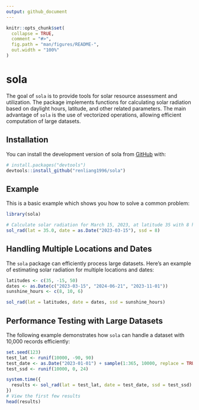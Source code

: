 ```yaml
---
output: github_document
---
```


<!-- README.md is generated from README.Rmd. Please edit that file -->

```r
knitr::opts_chunk$set(
  collapse = TRUE,
  comment = "#>",
  fig.path = "man/figures/README-",
  out.width = "100%"
)
```

# sola

<!-- badges: start -->
<!-- badges: end -->

The goal of `sola` is to provide tools for solar resource assessment and utilization. The package implements functions for calculating solar radiation based on daylight hours, latitude, and other related parameters. The main advantage of `sola` is the use of vectorized operations, allowing efficient computation of large datasets.

## Installation

You can install the development version of sola from [GitHub](https://github.com/) with:

``` r
# install.packages("devtools")
devtools::install_github("renliang1996/sola")
```

## Example

This is a basic example which shows you how to solve a common problem:

```r
library(sola)

# Calculate solar radiation for March 15, 2023, at latitude 35 with 8 hours of sunshine
sol_rad(lat = 35.0, date = as.Date("2023-03-15"), ssd = 8)
```

## Handling Multiple Locations and Dates

The `sola` package can efficiently process large datasets. Here's an example of estimating solar radiation for multiple locations and dates:

```r
latitudes <- c(35, -15, 50)
dates <- as.Date(c("2023-03-15", "2024-06-21", "2023-11-01"))
sunshine_hours <- c(8, 10, 6)

sol_rad(lat = latitudes, date = dates, ssd = sunshine_hours)
```

## Performance Testing with Large Datasets

The following example demonstrates how `sola` can handle a dataset with 10,000 records efficiently:

```r
set.seed(123)
test_lat <- runif(10000, -90, 90)
test_date <- as.Date("2023-01-01") + sample(1:365, 10000, replace = TRUE)
test_ssd <- runif(10000, 0, 24)

system.time({
  results <- sol_rad(lat = test_lat, date = test_date, ssd = test_ssd)
})
# View the first few results
head(results)
```


